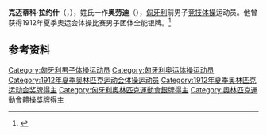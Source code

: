 {{NoteTA|G1=Sports}}
{{eastern name order|[[匈牙利语|匈牙利语]]}}

'''克迈蒂科·拉约什'''（{{lang-hu|Kmetykó Lajos}}，{{bd|1884年|3月22日|1952年|1月4日}}），姓氏一作'''奥劳迪'''（{{lang|hu|Aradi}}），[[匈牙利|匈牙利]]前男子[[竞技体操|竞技体操]]运动员。他曾获得1912年夏季奥运会体操比赛男子团体全能银牌。<ref>{{Cite web|title=Lajos ARADI|url=https://www.olympic.org/lajos-aradi|accessdate=2021-03-25|work=International Olympic Committee}}</ref>

== 参考资料 ==
{{reflist}}

{{Authority control}}
{{DEFAULTSORT:Kmetykó, Lajos}}
[[Category:匈牙利男子体操运动员|Category:匈牙利男子体操运动员]]
[[Category:匈牙利奥运体操运动员|Category:匈牙利奥运体操运动员]]
[[Category:1912年夏季奥林匹克运动会体操运动员|Category:1912年夏季奥林匹克运动会体操运动员]]
[[Category:1912年夏季奥林匹克运动会奖牌得主|Category:1912年夏季奥林匹克运动会奖牌得主]]
[[Category:匈牙利奧林匹克運動會銀牌得主|Category:匈牙利奧林匹克運動會銀牌得主]]
[[Category:奧林匹克運動會體操獎牌得主|Category:奧林匹克運動會體操獎牌得主]]